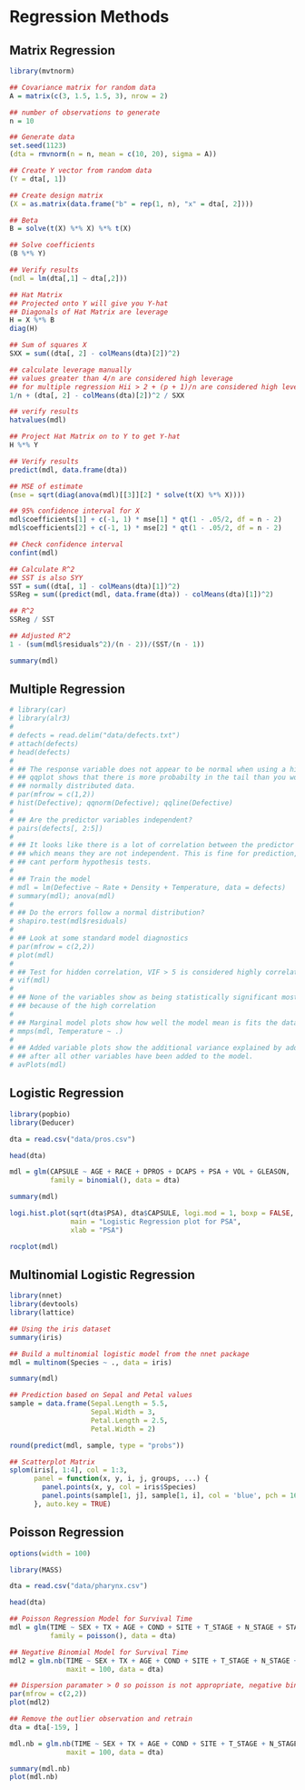 # Regression Methods {-}


## Matrix Regression {-}


```r

library(mvtnorm)

## Covariance matrix for random data
A = matrix(c(3, 1.5, 1.5, 3), nrow = 2)

## number of observations to generate
n = 10

## Generate data
set.seed(1123)
(dta = rmvnorm(n = n, mean = c(10, 20), sigma = A))

## Create Y vector from random data
(Y = dta[, 1])

## Create design matrix
(X = as.matrix(data.frame("b" = rep(1, n), "x" = dta[, 2])))

## Beta
B = solve(t(X) %*% X) %*% t(X)

## Solve coefficients
(B %*% Y)

## Verify results
(mdl = lm(dta[,1] ~ dta[,2]))

## Hat Matrix
## Projected onto Y will give you Y-hat
## Diagonals of Hat Matrix are leverage
H = X %*% B
diag(H)

## Sum of squares X
SXX = sum((dta[, 2] - colMeans(dta)[2])^2)

## calculate leverage manually
## values greater than 4/n are considered high leverage
## for multiple regression Hii > 2 + (p + 1)/n are considered high leverage
1/n + (dta[, 2] - colMeans(dta)[2])^2 / SXX

## verify results
hatvalues(mdl)

## Project Hat Matrix on to Y to get Y-hat
H %*% Y

## Verify results
predict(mdl, data.frame(dta))

## MSE of estimate
(mse = sqrt(diag(anova(mdl)[[3]][2] * solve(t(X) %*% X))))

## 95% confidence interval for X
mdl$coefficients[1] + c(-1, 1) * mse[1] * qt(1 - .05/2, df = n - 2)
mdl$coefficients[2] + c(-1, 1) * mse[2] * qt(1 - .05/2, df = n - 2)

## Check confidence interval
confint(mdl)

## Calculate R^2
## SST is also SYY
SST = sum((dta[, 1] - colMeans(dta)[1])^2)
SSReg = sum((predict(mdl, data.frame(dta)) - colMeans(dta)[1])^2)

## R^2
SSReg / SST

## Adjusted R^2
1 - (sum(mdl$residuals^2)/(n - 2))/(SST/(n - 1))

summary(mdl)


```

## Multiple Regression {-}

```r

# library(car)
# library(alr3)
#
# defects = read.delim("data/defects.txt")
# attach(defects)
# head(defects)
#
# ## The response variable does not appear to be normal when using a histogram and the
# ## qqplot shows that there is more probabilty in the tail than you would expect in
# ## normally distributed data.
# par(mfrow = c(1,2))
# hist(Defective); qqnorm(Defective); qqline(Defective)
#
# ## Are the predictor variables independent?
# pairs(defects[, 2:5])
#
# ## It looks like there is a lot of correlation between the predictor variables
# ## which means they are not independent. This is fine for prediction, but we
# ## cant perform hypothesis tests.
#
# ## Train the model
# mdl = lm(Defective ~ Rate + Density + Temperature, data = defects)
# summary(mdl); anova(mdl)
#
# ## Do the errors follow a normal distribution?
# shapiro.test(mdl$residuals)
#
# ## Look at some standard model diagnostics
# par(mfrow = c(2,2))
# plot(mdl)
#
# ## Test for hidden correlation, VIF > 5 is considered highly correlated
# vif(mdl)
#
# ## None of the variables show as being statistically significant most likely
# ## because of the high correlation
#
# ## Marginal model plots show how well the model mean is fits the data.
# mmps(mdl, Temperature ~ .)
#
# ## Added variable plots show the additional variance explained by adding a variable
# ## after all other variables have been added to the model.
# avPlots(mdl)

```

## Logistic Regression {-}

```r

library(popbio)
library(Deducer)

dta = read.csv("data/pros.csv")

head(dta)

mdl = glm(CAPSULE ~ AGE + RACE + DPROS + DCAPS + PSA + VOL + GLEASON,
          family = binomial(), data = dta)

summary(mdl)

logi.hist.plot(sqrt(dta$PSA), dta$CAPSULE, logi.mod = 1, boxp = FALSE, notch = FALSE,
               main = "Logistic Regression plot for PSA",
               xlab = "PSA")

rocplot(mdl)

```

## Multinomial Logistic Regression {-}


```r

library(nnet)
library(devtools)
library(lattice)

## Using the iris dataset
summary(iris)

## Build a multinomial logistic model from the nnet package
mdl = multinom(Species ~ ., data = iris)

summary(mdl)

## Prediction based on Sepal and Petal values
sample = data.frame(Sepal.Length = 5.5,
                    Sepal.Width = 3,
                    Petal.Length = 2.5,
                    Petal.Width = 2)

round(predict(mdl, sample, type = "probs"))

## Scatterplot Matrix
splom(iris[, 1:4], col = 1:3,
      panel = function(x, y, i, j, groups, ...) {
        panel.points(x, y, col = iris$Species)
        panel.points(sample[1, j], sample[1, i], col = 'blue', pch = 16)
      }, auto.key = TRUE)

```

## Poisson Regression {-}


```r
options(width = 100)

library(MASS)

dta = read.csv("data/pharynx.csv")

head(dta)

## Poisson Regression Model for Survival Time
mdl = glm(TIME ~ SEX + TX + AGE + COND + SITE + T_STAGE + N_STAGE + STATUS,
          family = poisson(), data = dta)

## Negative Binomial Model for Survival Time
mdl2 = glm.nb(TIME ~ SEX + TX + AGE + COND + SITE + T_STAGE + N_STAGE + STATUS,
              maxit = 100, data = dta)

## Dispersion paramater > 0 so poisson is not appropriate, negative binomial is a better model
par(mfrow = c(2,2))
plot(mdl2)

## Remove the outlier observation and retrain
dta = dta[-159, ]

mdl.nb = glm.nb(TIME ~ SEX + TX + AGE + COND + SITE + T_STAGE + N_STAGE + STATUS,
              maxit = 100, data = dta)

summary(mdl.nb)
plot(mdl.nb)

```
